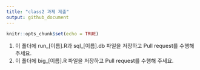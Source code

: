 ```yaml
---
title: "class2 과제 제출"
output: github_document
---
```


```r
knitr::opts_chunk$set(echo = TRUE)
```

1. 이 폴더에 run_[이름].R과 sql_[이름].db 파일을 저장하고 Pull request를 수행해 주세요.
2. 이 폴더에 big_[이름].R 파일을 저장하고 Pull request를 수행해 주세요.